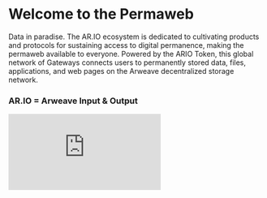 
<HeroPattern />

# Welcome to the Permaweb

Data in paradise. The AR.IO ecosystem is dedicated to cultivating products and protocols for sustaining access to digital permanence, making the permaweb available to everyone. Powered by the ARIO Token, this global network of Gateways connects users to permanently stored data, files, applications, and web pages on the Arweave decentralized storage network.

<Resources />
<Guides />


<div className="flex flex-col items-left">
  <h3 className="text-lg font-bold mb-6 text-left mb-4">AR.IO = Arweave Input & Output</h3>


  <div className="w-full max-w-[760px] aspect-video">
    <iframe
      className="w-full h-full rounded-lg"
      src="https://www.youtube.com/embed/6HJc4_OYVMQ"
      title="What and Why AR.IO? | AR.IO 101"
      frameBorder="0"
      allow="accelerometer; autoplay; clipboard-write; encrypted-media; gyroscope; picture-in-picture; web-share"
      allowFullScreen
    ></iframe>
  </div>
</div>
